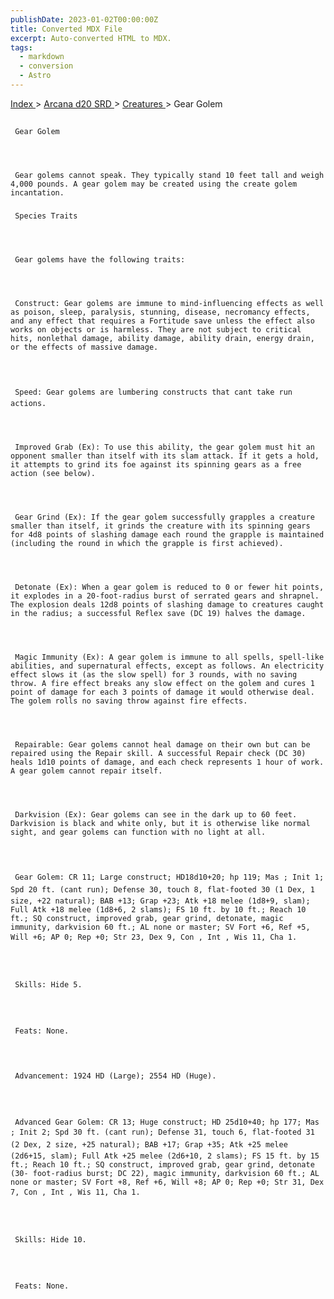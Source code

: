 ```yaml
---
publishDate: 2023-01-02T00:00:00Z
title: Converted MDX File
excerpt: Auto-converted HTML to MDX.
tags:
  - markdown
  - conversion
  - Astro
---
```







[
      Index
     ](-index)
     >
     [
      Arcana d20 SRD
     ](arcana-d20-srd-index)
     >
     [
      Creatures
     ](arcana-d20-srd-creatures-index)
     > Gear Golem
    





## 
     Gear Golem
    



     Gear golems cannot speak. They typically stand 10 feet tall and weigh 4,000 pounds. A gear golem may be created using the create golem incantation.
    


### 
     Species Traits
    



     Gear golems have the following traits:
    



     Construct: Gear golems are immune to mind-influencing effects as well as poison, sleep, paralysis, stunning, disease, necromancy effects, and any effect that requires a Fortitude save unless the effect also works on objects or is harmless. They are not subject to critical hits, nonlethal damage, ability damage, ability drain, energy drain, or the effects of massive damage.
    



     Speed: Gear golems are lumbering constructs that cant take run actions.
    



     Improved Grab (Ex): To use this ability, the gear golem must hit an opponent smaller than itself with its slam attack. If it gets a hold, it attempts to grind its foe against its spinning gears as a free action (see below).
    



     Gear Grind (Ex): If the gear golem successfully grapples a creature smaller than itself, it grinds the creature with its spinning gears for 4d8 points of slashing damage each round the grapple is maintained (including the round in which the grapple is first achieved).
    



     Detonate (Ex): When a gear golem is reduced to 0 or fewer hit points, it explodes in a 20-foot-radius burst of serrated gears and shrapnel. The explosion deals 12d8 points of slashing damage to creatures caught in the radius; a successful Reflex save (DC 19) halves the damage.
    



     Magic Immunity (Ex): A gear golem is immune to all spells, spell-like abilities, and supernatural effects, except as follows. An electricity effect slows it (as the slow spell) for 3 rounds, with no saving throw. A fire effect breaks any slow effect on the golem and cures 1 point of damage for each 3 points of damage it would otherwise deal. The golem rolls no saving throw against fire effects.
    



     Repairable: Gear golems cannot heal damage on their own but can be repaired using the Repair skill. A successful Repair check (DC 30) heals 1d10 points of damage, and each check represents 1 hour of work. A gear golem cannot repair itself.
    



     Darkvision (Ex): Gear golems can see in the dark up to 60 feet. Darkvision is black and white only, but it is otherwise like normal sight, and gear golems can function with no light at all.
    



     Gear Golem: CR 11; Large construct; HD18d10+20; hp 119; Mas ; Init 1; Spd 20 ft. (cant run); Defense 30, touch 8, flat-footed 30 (1 Dex, 1 size, +22 natural); BAB +13; Grap +23; Atk +18 melee (1d8+9, slam); Full Atk +18 melee (1d8+6, 2 slams); FS 10 ft. by 10 ft.; Reach 10 ft.; SQ construct, improved grab, gear grind, detonate, magic immunity, darkvision 60 ft.; AL none or master; SV Fort +6, Ref +5, Will +6; AP 0; Rep +0; Str 23, Dex 9, Con , Int , Wis 11, Cha 1.
    



     Skills: Hide 5.
    



     Feats: None.
    



     Advancement: 1924 HD (Large); 2554 HD (Huge).
    



     Advanced Gear Golem: CR 13; Huge construct; HD 25d10+40; hp 177; Mas ; Init 2; Spd 30 ft. (cant run); Defense 31, touch 6, flat-footed 31 (2 Dex, 2 size, +25 natural); BAB +17; Grap +35; Atk +25 melee (2d6+15, slam); Full Atk +25 melee (2d6+10, 2 slams); FS 15 ft. by 15 ft.; Reach 10 ft.; SQ construct, improved grab, gear grind, detonate (30- foot-radius burst; DC 22), magic immunity, darkvision 60 ft.; AL none or master; SV Fort +8, Ref +6, Will +8; AP 0; Rep +0; Str 31, Dex 7, Con , Int , Wis 11, Cha 1.
    



     Skills: Hide 10.
    



     Feats: None.
    




